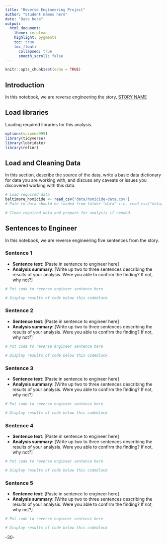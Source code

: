 ```yaml
---
title: "Reverse Engineering Project"
author: "Student names here"
date: "Date here"
output:
  html_document:
    theme: cerulean
    highlight: pygments
    toc: true
    toc_float:
      collapsed: true
      smooth_scroll: false
---
```


```r
knitr::opts_chunk$set(echo = TRUE)
```

## Introduction 

In this notebook, we are reverse engineering the story, [STORY NAME](STORY URL)

## Load libraries

Loading required libraries for this analysis.

```r
options(scipen=999)
library(tidyverse)
library(lubridate)
library(refinr)
```

## Load and Cleaning Data

In this section, describe the source of the data, write a basic data dictionary for data you are working with, and discuss any caveats or issues you discovered working with this data. 

```r
# Load required data
baltimore_homicide <- read_csv("data/homicide-data.csv")
# Path to data should be loaded from folder "data" i.e. read_csv("data/name_of_data.csv")

# Clean required data and prepare for analysis if needed. 


```

## Sentences to Engineer
In this notebook, we are reverse engineering five sentences from the story.

### Sentence 1

* **Sentence text**: [Paste in sentence to engineer here]
* **Analysis summary**: [Write up two to three sentences describing the results of your analysis.  Were you able to confirm the finding? If not, why not?]

```r
# Put code to reverse engineer sentence here

# Display results of code below this codeblock

```

### Sentence 2

* **Sentence text**: [Paste in sentence to engineer here]
* **Analysis summary**: [Write up two to three sentences describing the results of your analysis.  Were you able to confirm the finding? If not, why not?]

```r
# Put code to reverse engineer sentence here

# Display results of code below this codeblock

```

### Sentence 3

* **Sentence text**: [Paste in sentence to engineer here]
* **Analysis summary**: [Write up two to three sentences describing the results of your analysis.  Were you able to confirm the finding? If not, why not?]

```r
# Put code to reverse engineer sentence here

# Display results of code below this codeblock

```

### Sentence 4

* **Sentence text**: [Paste in sentence to engineer here]
* **Analysis summary**: [Write up two to three sentences describing the results of your analysis.  Were you able to confirm the finding? If not, why not?]

```r
# Put code to reverse engineer sentence here

# Display results of code below this codeblock

```

### Sentence 5

* **Sentence text**: [Paste in sentence to engineer here]
* **Analysis summary**: [Write up two to three sentences describing the results of your analysis.  Were you able to confirm the finding? If not, why not?]

```r
# Put code to reverse engineer sentence here

# Display results of code below this codeblock

```

-30-